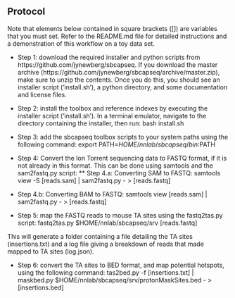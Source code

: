 ## Protocol

Note that elements below contained in square brackets ([]) are variables that you must set. Refer to the README.md file for detailed instructions and a demonstration of this workflow on a toy data set. 

* Step 1: download the required installer and python scripts from https://github.com/jynewberg/sbcapseq. If you download the master archive (https://github.com/jynewberg/sbcapseq/archive/master.zip), make sure to unzip the contents. Once you do this, you should see an installer script ('install.sh'), a python directory, and some documentation and license files. 

* Step 2: install the toolbox and reference indexes by executing the installer script ('install.sh'). In a terminal emulator, navigate to the directory containing the installer, then run:
    bash install.sh

* Step 3: add the sbcapseq toolbox scripts to your system paths using the following command:
    export PATH=$HOME/nnlab/sbcapseq/bin:$PATH

* Step 4: Convert the Ion Torrent sequencing data to FASTQ format, if it is not already in this format. This can be done using samtools and the sam2fastq.py script:
** Step 4.a: Converting SAM to FASTQ: 
    samtools view -S [reads.sam] | sam2fastq.py - > [reads.fastq]

* Step 4.b: Converting BAM to FASTQ: 
    samtools view [reads.sam] | sam2fastq.py - > [reads.fastq]

* Step 5: map the FASTQ reads to mouse TA sites using the fastq2tas.py script:
    fastq2tas.py $HOME/nnlab/sbcapseq/srv [reads.fastq]

This will generate a folder containing a file detailing the TA sites (insertions.txt) and a log file giving a breakdown of reads that made mapped to TA sites (log.json). 

* Step 6: convert the TA sites to BED format, and map potential hotspots, using the following command:
    tas2bed.py -f [insertions.txt] | maskbed.py $HOME/nnlab/sbcapseq/srv/protonMaskSites.bed - > [insertions.bed]
